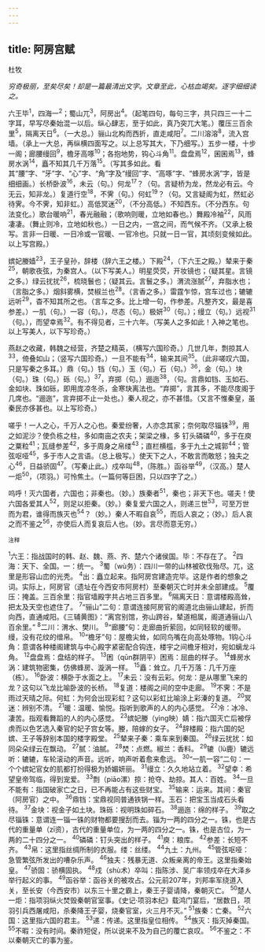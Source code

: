 ```yaml
---
---
---
```

title: 阿房宫赋
---



杜牧

*穷奇极丽，至矣尽矣！却是一篇最清出文字。文章至此，心枯血竭矣。逐字细细读之。*

六王毕<sup>1</sup>，四海一<sup>2</sup>；蜀山兀<sup>3</sup>，阿房出<sup>4</sup>。（起笔四句，每句三字，共只四三一十二字耳，早写尽秦始混一以后。纵心肆志，至于如此，真乃突兀大笔。）覆压三百余里<sup>5</sup>，隔离天日<sup>6</sup>。（一大总。）骊山北构而西折，直走咸阳<sup>7</sup>。二川溶溶<sup>8</sup>，流入宫墙。（承上一大总，再纵横四面写之。以上总写其大，下乃细写。）五步一楼，十步一阁；廊腰缦回<sup>9</sup>，檐牙高啄<sup>10</sup>；各抱地势，钩心斗角<sup>11</sup>。盘盘焉<sup>12</sup>，囷囷焉<sup>13</sup>，蜂房水涡<sup>14</sup>，矗不知其几千万落<sup>15</sup>。（写其多如此。看其“腰”字、“牙”字、“心”字、“角”字及“缦回”字、“高啄”字、“蜂房水涡”字，皆是细细画。）长桥卧波<sup>16</sup>，未云（句。）何龙<sup>17</sup>？（句。言疑桥为龙，然龙必有云。今无云，知非龙。）复道行空<sup>18</sup>，不霁（句。）何虹<sup>19</sup>？（句。又言疑阁为虹，然虹必待霁。今不霁，知非虹。）高低冥迷<sup>20</sup>，（不分高低。）不知西东。（不分西东。句法变化。）歌台暖响<sup>21</sup>，春光融融；（歌响则暖，立地如春也。）舞殿冷袖<sup>22</sup>，风雨凄凄。（舞止则冷，立地如秋也。）一日之内，一宫之间，而气候不齐。（又承上极写。言非一日暖、一日冷或一官暖、一官冷也。只就一日一官，其顷刻变候如此。以上写宫殿。）

嫔妃媵嫱<sup>23</sup>，王子皇孙，辞楼（辞六王之楼。）下殿<sup>24</sup>，（下六王之殿。）辇来于秦<sup>25</sup>，朝歌夜弦，为秦宫人。（以下写美人。）明星荧荧，开妆镜也；（疑其星。言镜之多。）绿云扰扰<sup>26</sup>，梳晓鬟也；（疑其云。言鬟之多。）渭流涨腻<sup>27</sup>，弃脂水也；（言脂之多。）烟斜雾横，焚椒兰也<sup>28</sup>。（言香之多。）雷霆乍惊，宫车过也；辘辘远听<sup>29</sup>，杳不知其所之也。（言车之多。比上增一句，作参差。凡整齐文，最是喜参差。）一肌（句。）一容（句。），尽态（句。）极妍<sup>30</sup>（句。）；缦立（句。）远视<sup>31</sup>（句。），而望幸焉<sup>32</sup>。有不得见者，三十六年。（写美人之多如此！入神之笔也。以上写美人，以下写珍奇。）

燕赵之收藏，韩魏之经营，齐楚之精英，（横写六国珍奇。）几世几年，剽掠其人<sup>33</sup>，倚叠如山；（竖写六国珍奇。）一旦不能有<sup>34</sup>，输来其间<sup>35</sup>。（此非嗟叹六国，只是写秦之多耳。）鼎（句。）铛（句。）玉（句。）石（句。）<sup>36</sup>，金（句。）块（句。）珠（句。）砾（句。）<sup>37</sup>，弃掷（句。）逦迤<sup>38</sup>，（句。言鼎如铛、玉如石、金如块、珠如砾，即用庞凉冬杀，金寒玦离法也。“弃掷”，言其多，不能尽庋阁于几席也。“逦迤”，言弃掷不止一处也。）秦人视之，亦不甚惜。（又言不惟秦皇，虽秦民亦侈甚也。以上写珍奇。）

嗟乎！一人之心，千万人之心也。秦爱纷奢，人亦念其家；奈何取尽锱铢<sup>39</sup>，用之如泥沙？使负栋之柱，多如南亩之农夫；架梁之椽，多
钉头磷磷<sup>40</sup>，多于在庾之粟粒<sup>41</sup>；瓦缝参差<sup>42</sup>，多于周身之帛缕<sup>43</sup>；直栏横槛，多于九土之城郭<sup>44</sup>；管弦呕哑<sup>45</sup>，多于市人之言语。（总上极写。）使天下之人，不敢言而敢怒；独夫之心<sup>46</sup>，日益骄固<sup>47</sup>。（写秦止此。）戍卒叫<sup>48</sup>，（陈胜。）函谷举<sup>49</sup>，（汉高。）楚人一炬<sup>50</sup>，（项羽。）可怜焦土。（一篇何等巨困，只以四字了之。）

呜呼！灭六国者，六国也；非秦也。（妙。）族秦者<sup>51</sup>，秦也；非天下也。嗟夫！使六国各爱其人<sup>52</sup>，则足以拒秦。（妙。）秦复爱六国之人，则递三世<sup>53</sup>，可至万世而为君，谁得而族灭也<sup>54</sup>？（妙。）秦人不暇自哀<sup>55</sup>，而后人哀之；（妙。）后人哀之而不鉴之<sup>56</sup>，亦使后人而复哀后人也。（妙。言尽而意无穷。）

<sup>注释</sup>

<sup>1</sup>六王：指战国时的韩、赵、魏、燕、齐、楚六个诸侯国。毕：不存在了。
<sup>2</sup>四海：天下、全国。一：统一。
<sup>3</sup>蜀（wù务）：四川一带的山林被砍伐殆尽。兀，这里是形容山峦的光秃。
<sup>4</sup>出：矗立起来。指阿房宫建造完毕。这是作者的想象之词。实际上，阿房官（遗址在今西安市阿房村）至秦朝灭亡时并未全部建成。
<sup>5</sup>覆压：掩盖。三百余里：指官墙殿字共占地三百多里。
<sup>6</sup>隔离天日：意谓楼殿高耸，把太及天空也遮住了。
<sup>7</sup>“骊山”二句：意谓连接阿房官的阁道北由骊山建起，折而向西，直通咸阳。《三辅黄图》：“离宫别馆，弥山跨谷，辇道相属，阁道通骊山八百余里。”
<sup>8</sup>二川：渭水、樊川。
<sup>9</sup>“廊腰”句：走廊曲折萦回，如同轻软的缓带。缦，没有花纹的缯帛。
<sup>10</sup>“檐牙”句：屋檐尖耸，如同鸟嘴在向高处啄物。1钩心斗角：意谓各种楼阁建筑与中心殿字紧密配合钩连，楼宇之间檐牙相对，宛如螭龙斗角。
<sup>12</sup>盘盘焉：盘结的样子。
<sup>13</sup>困（qūn群阴平）困焉：屈曲的样子。
<sup>14</sup>蜂房水涡：建筑物密集，仿佛蜂房、漩涡一样。
<sup>15</sup>矗：耸立。几千万落：几千万座（栋）。
<sup>16</sup>卧波：横卧于水面之上。
<sup>17</sup>未云：没有云彩。何龙：是从哪里飞来的龙？这句以飞龙比喻卧波的长桥。
<sup>18</sup>复道：楼阁之间的空中走廊。
<sup>19</sup>不霁：不是雨过天晴之际。何虹：为何会出现彩虹？这句以彩虹比喻涂上彩溱的复道。
<sup>20</sup>冥迷：辨别不清。
<sup>21</sup>暖：温暖、愉悦。指听到歌声的人的内心感觉。
<sup>22</sup>冷：冰冷、凄苦。指观看舞蹈的人的内心感觉。
<sup>23</sup>嫔妃媵（yìng映）婧：指六国灭亡后被俘虏而以色艺选入秦官的妃子宫女等。媵，陪嫁的女子。
<sup>24</sup>辞楼殿：指六国的妃嫔、王子等辞别本国的楼字殿堂。
<sup>25</sup>辇来子秦：乘车来到秦国。
<sup>26</sup>绿云扰扰：如同朵朵绿云在飘动。
<sup>27</sup>腻：油腻。
<sup>28</sup>焚：点燃。椒兰：香料。
<sup>29</sup>辘（lù鹿）辘远听：辘辘，车轮滚动的声音。远听，响声听着愈来愈远。
<sup>30</sup>“一肌一容”二句：一个个嫔妃官女的肌都打扮得极为娇媚妍丽。
<sup>31</sup>缦立：久久地站立着。
<sup>32</sup>望幸：希望皇帝驾临，得到宠爱。
<sup>33</sup>剽（piāo漯）掠：抢夺、劫掠。其人：百姓。
<sup>34</sup>一旦不能有：指国破家亡之日，已不再能占有这些财宝。
<sup>35</sup>输来：运来。其间：秦官（阿房官）之中。
<sup>36</sup>鼎铛：宝鼎视同普通铁锅一样。玉石：把宝玉当成石头看待。
<sup>37</sup>金块：视金子如土块。珠砾：视明珠如碎石。
<sup>38</sup>逦迤：绵的样子。
<sup>39</sup>取之尽锱铢：意谓连一锱一铢的财物都要搜刮而去。锱为一两的四分之一。铢，也是古代的重量单（zī资），古代的重量单位，为一两的四分之一。铢，也是古位，为一两的二十四分之一。
<sup>40</sup>磷磷：钉头突出的样子。
<sup>41</sup>庾：粮库。
<sup>42</sup>参差：长短不齐。
<sup>43</sup>帛：这里指丝绸所制的衣服。缕：丝缕。
<sup>44</sup>九土：九州。
<sup>45</sup>管弦呕哑：急管繁弦所发出的嘈杂乐声。
<sup>46</sup>独夫：残暴无道、众叛亲离的帝王。这里指秦始皇。
<sup>47</sup>骄固：骄横固执。
<sup>48</sup>戍（shù术）卒叫：指陈涉、吴广率领戍卒在大泽乡举行起义的事。
<sup>49</sup>函谷举：函谷关的被攻占。公元前207年，刘邦率军绕道入关，至长安（今西安市）以东三十里之霸上，秦王子婴请降，秦朝灭亡。
<sup>50</sup>楚人一炬：指项羽纵火焚毁秦朝官室事。《史记·项羽本纪》载鸿门宴后，“居数日，项羽引兵西屠咸阳，杀秦降王子婴，烧秦官室，火三月不灭。”
<sup>51</sup>族秦：亡秦。
<sup>52</sup>六国：这里指六国的君主。
<sup>53</sup>递：传递。这里指皇位相传。
<sup>54</sup>族灭：指灭掉秦国。
<sup>55</sup>不暇：没有时间。秦祚短促，所以说来不及为自己的覆亡哀叹。
<sup>56</sup>不鉴之：不以秦朝灭亡的事为鉴。